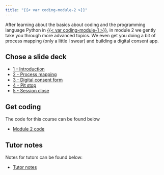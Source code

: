 ```yaml
---
title: "{{< var coding-module-2 >}}"
---
```


After learning about the basics about coding and the programming language Python in [{{< var coding-module-1 >}}](../module-1/index.qmd), in module 2 we gently take you through more advanced topics. We even get you doing a bit of process mapping (only a little I swear) and building a digital consent app.

## Chose a slide deck

<ul>
  <li><a href="1-introduction.html" target="_blank">1 - Introduction</a></li>
  <li><a href="2-process-mapping.html" target="_blank">2 - Process mapping</a></li>
  <li><a href="3-digital-consent-form.html" target="_blank">3 - Digital consent form</a></li>
  <li><a href="4-pit-stop.html" target="_blank">4 - Pit stop</a></li>
  <li><a href="5-session-close.html" target="_blank">5 - Session close</a></li>
</ul>


## Get coding

The code for this course can be found below
<ul>
  <li><a href="https://github.com/letsdodigital/coding-hands-on" target="_blank">Module 2 code</a></li>
</ul>


## Tutor notes

Notes for tutors can be found below:

<ul>
  <li><a href="tutor-notes.html" target="_blank">Tutor notes</a></li>
</ul>